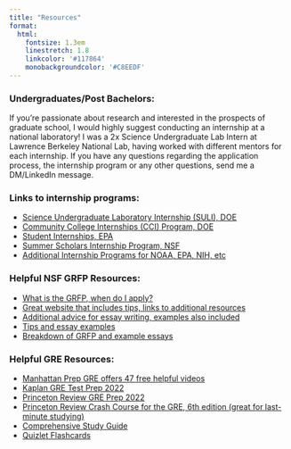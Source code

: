 ```yaml
---
title: "Resources"
format:
  html: 
    fontsize: 1.3em
    linestretch: 1.8
    linkcolor: '#117864'
    monobackgroundcolor: '#C8EEDF' 
---
```


### Undergraduates/Post Bachelors:

If you're passionate about research and interested in the prospects of graduate school, I would highly suggest conducting an internship at a national laboratory! I was a 2x Science Undergraduate Lab Intern at Lawrence Berkeley National Lab, having worked with different mentors for each internship. If you have any questions regarding the application process, the internship program or any other questions, send me a DM/LinkedIn message.

### Links to internship programs:

-   [Science Undergraduate Laboratory Internship (SULI), DOE](https://science.osti.gov/wdts/suli/)
-   [Community College Internships (CCI) Program, DOE](https://science.osti.gov/wdts/cci)
-   [Student Internships, EPA](https://www.epa.gov/careers/student-internships)
-   [Summer Scholars Internship Program, NSF](https://www.nsf.gov/od/oia/activities/interns/)
-   [Additional Internship Programs for NOAA, EPA, NIH, etc](https://stemundergrads.science.gov/)

### Helpful NSF GRFP Resources:

-   [What is the GRFP, when do I apply?](https://underthecblog.org/2017/10/03/resources-and-tips-for-the-nsf-grfp/)
-   [Great website that includes tips, links to additional resources](https://www.alexhunterlang.com/nsf-fellowship)
-   [Additional advice for essay writing, examples also included](http://www.malloryladd.com/nsf-grfp-advice.html)
-   [Tips and essay examples](https://jef.works/blog/2017/10/15/NSF-GRFP-application-tips-and-example/)
-   [Breakdown of GRFP and example essays](https://www.megaphage.com/single-post/NSF)

### Helpful GRE Resources:

-   [Manhattan Prep GRE offers 47 free helpful videos](https://www.youtube.com/watch?v=s3HQKc8pqHQ&list=PLYZACiD6j3VsFlDR68gbF9CK9gZedcPbY)
-   [Kaplan GRE Test Prep 2022](https://www.barnesandnoble.com/w/gre-prep-plus-2022-kaplan-test-prep/1137938176)
-   [Princeton Review GRE Prep 2022](https://www.barnesandnoble.com/w/princeton-review-gre-prep-2022-the-princeton-review/1138803065?ean=9780525570486)
-   [Princeton Review Crash Course for the GRE, 6th edition (great for last-minute studying)](https://www.barnesandnoble.com/w/crash-course-for-the-gre-6th-edition-the-princeton-review/1131086432?ean=9780451487841)
-   [Comprehensive Study Guide](https://www.discoverbusiness.us/resources/gre/#2)
-   [Quizlet Flashcards](https://quizlet.com/subject/gre/)
